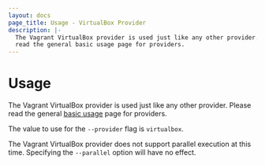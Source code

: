 ```yaml
---
layout: docs
page_title: Usage - VirtualBox Provider
description: |-
  The Vagrant VirtualBox provider is used just like any other provider. Please
  read the general basic usage page for providers.
---
```


# Usage

The Vagrant VirtualBox provider is used just like any other provider. Please
read the general [basic usage](/docs/providers/basic_usage) page for
providers.

The value to use for the `--provider` flag is `virtualbox`.

The Vagrant VirtualBox provider does not support parallel execution at this
time. Specifying the `--parallel` option will have no effect.
